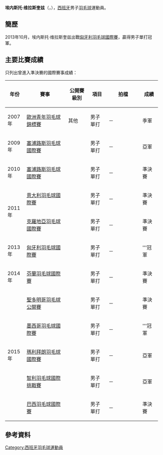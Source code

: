 {{noteTA|G1=Badminton}}
{{Infobox 羽球選手
| playername              = 埃内斯托·维拉斯奎兹<br/>{{lang|es|Ernesto Velázquez}}
| image                   = 
| size                    = 
| caption                 = 
| birth_name              = 
| date_of_birth           = {{birth_date_and_age|1988|10|3}}
| place_of_birth          = 
| height                  = 
| weight                  = 
| event                   = 男子單打、男子雙打、混合雙打
| country                 = {{ESP}}
| years_started           = 
| handedness              = 
| coach                   = 
| highest_ranking         = 第95位（男單）
| date_of_highest_ranking = 2011年9月8日<ref name="ranking">[http://bwfcontent.tournamentsoftware.com/ranking/player.aspx?id=9049&player=108697 BWF World Ranking - Ranking of Ernesto VELAZQUEZ (54432)]{{en}}</ref>
| current_ranking         = 第196位（男單）<br/>第630位（男雙-[[David_Kim_Kristensen|Kristensen]]）<br/>第1251位（男雙-[[巴勃罗·阿维安|阿维安]]）<br/>第1403位（男雙-[[路易斯·恩里克·佩纳尔弗|佩纳尔弗]]）<br/>第1361位（混雙-[[比阿特丽斯·科拉莱斯|科拉莱斯]]）
| date_of_current_ranking = 2015年5月21日<ref>[http://bwfcontent.tournamentsoftware.com/ranking/category.aspx?id=9049&category=472 BWF World Ranking - BWF世界排名榜 (5/21/2015) - Men's doubles] {{Wayback|url=http://bwfcontent.tournamentsoftware.com/ranking/category.aspx?id=9049&category=472 |date=20150623211416 }}{{en}}</ref><ref>[http://bwfcontent.tournamentsoftware.com/ranking/category.aspx?id=9049&category=474 BWF World Ranking - BWF世界排名榜 (5/21/2015) - Men's doubles]{{en}}</ref><ref>[http://bwfcontent.tournamentsoftware.com/ranking/category.aspx?id=9049&category=476 BWF World Ranking - BWF世界排名榜 (5/21/2015) - Mixed doubles]{{en}}</ref>
| played                  = 114勝–61負（男單）<br/>24勝–24負（男雙）<br/>12勝–14負（混雙）
| titles                  = 
| bwf_profile             = B65FFC75-C2D3-414D-99F2-C0EBC6FD4A34
| bwf_id                  = 54432
| updated                 = 2015年5月23日
}}
{{MedalTableTop}}
{{MedalSport | 男子[[羽毛球|羽毛球]]}}
{{MedalCountry | {{ESP}}}}
{{MedalCompetition | [[歐洲青年羽毛球錦標賽|歐洲青年羽毛球錦標賽]]}}
{{MedalBronze| [[2007年歐洲青年羽毛球錦標賽|2007年 弗爾克林根]] | 男子單打 }}
{{MedalBottom}}
'''埃内斯托·维拉斯奎兹'''（{{lang-es|'''Ernesto Velázquez'''}}，{{bd|1988年|10月3日|}}），[[西班牙|西班牙]]男子[[羽毛球|羽毛球]]運動員。

==簡歷==
2013年10月，埃内斯托·维拉斯奎兹出戰[[2013年匈牙利羽毛球國際賽|匈牙利羽毛球國際賽]]，贏得男子單打冠軍。

==主要比賽成績==
只列出曾進入準決賽的國際賽事成績：
{| class=wikitable style="text-align:center; font-size:small;" 
!width="50"|年份
!width="180"|賽事
!width="80"|公開賽級別
!width="60"|項目
!width="140"|拍檔
!width="50"|成績
|-
!rowspan="1"|2007年
|[[2007年歐洲青年羽毛球錦標賽|歐洲青年羽毛球錦標賽]]
|其他
|男子單打
|－
|bgcolor="#b8860b"|季軍
|-
!rowspan="1"|2009年
|[[2009年塞浦路斯羽毛球國際賽|塞浦路斯羽毛球國際賽]]
|{{BWFIS}}
|男子單打
|－
|bgcolor="silver"|亞軍
|-
!rowspan="1"|2010年
|[[2010年塞浦路斯羽毛球國際賽|塞浦路斯羽毛球國際賽]]
|{{BWFIS}}
|男子單打
|－
|bgcolor="#b8860b"|準決賽
|-
!rowspan="2"|2011年
|[[2011年意大利羽毛球國際賽|意大利羽毛球國際賽]]
|{{BWFIC}}
|男子單打
|－
|bgcolor="#b8860b"|準決賽
|-
|[[2011年克羅地亞羽毛球國際賽|克羅地亞羽毛球國際賽]]
|{{BWFIS}}
|男子單打
|－
|bgcolor="#b8860b"|準決賽
|-
!rowspan="1"|2013年
|[[2013年匈牙利羽毛球國際賽|匈牙利羽毛球國際賽]]
|{{BWFIS}}
|男子單打
|－
|bgcolor="gold"|'''冠軍
|-
!rowspan="1"|2014年
|[[2014年芬蘭羽毛球國際賽|芬蘭羽毛球國際賽]]
|{{BWFIS}}
|男子單打
|－
|bgcolor="#b8860b"|準決賽
|-
!rowspan="5"|2015年
|[[2015年聖多明哥羽毛球公開賽|聖多明哥羽毛球公開賽]]
|{{BWFIS}}
|男子單打
|－
|bgcolor="#b8860b"|準決賽
|-
|[[2015年墨西哥羽毛球國際賽|墨西哥羽毛球國際賽]]
|{{BWFIS}}
|男子單打
|－
|bgcolor="gold"|'''冠軍
|-
|[[2015年瑪利拜朗羽毛球國際賽|瑪利拜朗羽毛球國際賽]]
|{{BWFIS}}
|男子單打
|－
|bgcolor="silver"|亞軍
|-
|[[2015年智利羽毛球國際挑戰賽|智利羽毛球國際挑戰賽]]
|{{BWFIC}}
|男子單打
|－
|bgcolor="silver"|亞軍
|-
|[[2015年巴西羽毛球國際賽|巴西羽毛球國際賽]]
|{{BWFIS}}
|男子單打
|－
|bgcolor="#b8860b"|準決賽
|}
{{BWF賽事級別索引}}

==參考資料==
{{Reflist}}

{{DEFAULTSORT:Velazquez, Ernesto}}
[[Category:西班牙羽毛球運動員|Category:西班牙羽毛球運動員]]